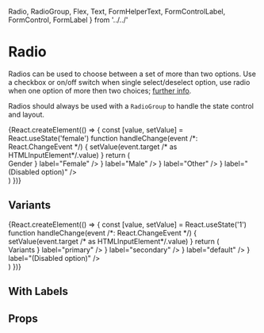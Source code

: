   Radio,
  RadioGroup,
  Flex,
  Text,
  FormHelperText,
  FormControlLabel,
  FormControl,
  FormLabel
} from '../../'

<Meta title="components|Radio" component={Radio} />

# Radio

Radios can be used to choose between a set of more than two options.
Use a checkbox or on/off switch when single select/deselect option,
use radio when one option of more then two choices; [further info](https://www.nngroup.com/articles/checkboxes-vs-radio-buttons/).

Radios should always be used with a `RadioGroup` to handle the state control and layout.

<Preview>
  <Story name="default">
    {React.createElement(() => {
      const [value, setValue] = React.useState('female')
      function handleChange(event /*: React.ChangeEvent<HTMLInputElement> */) {
        setValue(event.target /* as HTMLInputElement*/.value)
      }
      return (
        <div>
          <FormControl component="fieldset">
            <FormLabel component="legend">Gender</FormLabel>
            <RadioGroup
              aria-label="gender"
              name="gender1"
              value={value}
              onChange={handleChange}
            >
              <FormControlLabel
                value="female"
                color="primary"
                control={<Radio color="primary" />}
                label="Female"
              />
              <FormControlLabel
                value="male"
                control={<Radio color="primary" />}
                label="Male"
              />
              <FormControlLabel
                value="other"
                control={<Radio color="primary" />}
                label="Other"
              />
              <FormControlLabel
                value="disabled"
                disabled
                control={<Radio color="primary" />}
                label="(Disabled option)"
              />
            </RadioGroup>
          </FormControl>
        </div>
      )
    })}
  </Story>
</Preview>

## Variants

<Preview>
  <Story name="variants">
    {React.createElement(() => {
      const [value, setValue] = React.useState('1')
      function handleChange(event /*: React.ChangeEvent<HTMLInputElement> */) {
        setValue(event.target /* as HTMLInputElement*/.value)
      }
      return (
        <div>
          <FormControl component="fieldset">
            <FormLabel component="legend">Variants</FormLabel>
            <RadioGroup name="radio" value={value} onChange={handleChange}>
              <FormControlLabel
                value="primary"
                control={<Radio color="primary" />}
                label="primary"
              />
              <FormControlLabel
                value="secondary"
                control={<Radio color="secondary" />}
                label="secondary"
              />
              <FormControlLabel
                value="default"
                control={<Radio color="default" />}
                label="default"
              />
              <FormControlLabel
                value={value}
                disabled
                control={<Radio color={value} />}
                label="(Disabled option)"
              />
            </RadioGroup>
          </FormControl>
        </div>
      )
    })}
  </Story>
</Preview>

## With Labels

## Props

<Props of={Radio} />
